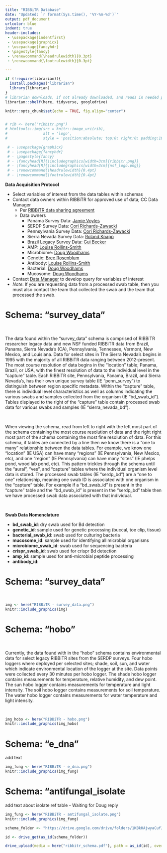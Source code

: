 ```yaml
---
title: "RIBBiTR Database"
date: "Updated: `r format(Sys.time(), '%Y-%m-%d')`"
output: pdf_document
urlcolor: blue
indent: true
header-includes: 
 - \usepackage{indentfirst}
 - \usepackage{graphicx}
 - \usepackage{fancyhdr}
 - \pagestyle{fancy}
 - \renewcommand{\headrulewidth}{0.3pt}
 - \renewcommand{\footrulewidth}{0.3pt}

---
```


\thispagestyle{fancy}
\fancyhead[HR]{\includegraphics[width=1.75cm]{nsf_logo.png}}
\fancyhead[HL]{\includegraphics[width=2cm]{ribbitr.png}}


```r
if (!require(librarian)){
  install.packages("librarian")
  library(librarian)
}
# librarian downloads, if not already downloaded, and reads in needed packages
librarian::shelf(here, tidyverse, googledrive)

knitr::opts_chunk$set(echo = TRUE, fig.align="center")



```


```r
# rib <- here("ribbitr.png")
# htmltools::img(src = knitr::image_uri(rib), 
#                alt = 'logo', 
#                style = 'position:absolute; top:0; right:0; padding:10px; width: 110px; height: 128px') # Added width and height as CSS

 # - \usepackage{graphicx}
 # - \usepackage{fancyhdr}
 # - \pagestyle{fancy}
 # - \fancyhead[R]{\includegraphics[width=3cm]{ribbitr.png}}
 # - \fancyhead[R]{\includegraphics[width=3cm]{nsf_logo.png}}
 # - \renewcommand{\headrulewidth}{0.4pt}
 # - \renewcommand{\footrulewidth}{0.4pt}
```

**Data Acquisition Protocol**

-   Select variables of interest from the data tables within schemas
-   Contact data owners within RIBBiTR for approved use of data; CC Data Manager
    -   Per [RIBBiTR data sharing agreement](https://docs.google.com/document/d/1m1EEuUH3ioVVXtFkDaWFHITddPcmputEhZxfW_omtrI/edit#heading=h.q4aj1repk7gi)
    -   Data owners
        -   Panama Survey Data: [Jamie Voyles](jvoyles@unr.edu)
        -   SERDP Survey Data: [Cori Richards-Zawacki](cori.zawacki@pitt.edu)
        -   Pennsylvania Survey Data: [Cori Richards-Zawacki](cori.zawacki@pitt.edu)
        -   Sierra Nevada Survey Data: [Roland Knapp](roland.knapp@ucsb.edu)
        -   Brazil Legacy Survey Data: [Gui Becker](guibecker@psu.edu)
        -   AMP: [Louise Rollins-Smith](louise.rollins-smith@vanderbilt.edu)
        -   Microbiome: [Doug Woodhams](dwoodhams@gmail.com)
        -   Genetic: [Bree Rosenblum](rosenblum@berkeley.edu)
        -   Antibody: [Louise Rollins-Smith](louise.rollins-smith@vanderbilt.edu)
        -   Bacterial: [Doug Woodhams](dwoodhams@gmail.com)
        -   Mucosome: [Doug Woodhams](dwoodhams@gmail.com)
-   Contact [Data Manager](eisaguirre@ucsb.edu) to develop query for variables of interest
-   *Note*: If you are requesting data from a processed swab table, then you must also contact the team that collected the swab and the team that processed the swab.

<!-- <center>![](ribbitr.png){width="175px"} ![](nsf_logo.png){width="100"}</center> -->

\pagebreak
\fancyhead[]{}
\fancyhead[HR]{\includegraphics[width=1.75cm]{nsf_logo.png}}
\fancyhead[HC]{\includegraphics[width=2cm]{ribbitr.png}}

# Schema: "survey_data"

$~$

The data found within the "survey_data" schema is comprised of RIBBiTR researcher legacy data and new NSF funded RIBBiTR data from Brazil, Panama, Sierra Nevada's (CA), Pennsylvania, Tennessee, Vermont, New Mexico, and Louisiana. Data for select sites in The Sierra Nevada's begins in 1995 with the majority of all RIBBiTR data ranging between 2012-present. The most course resolution of data begins in the "location" table; Panama, Brazil, or USA, with the finest resolution of data to the individual level in the "capture" table. Each RIBBiTR site, Pennsylvania, Panama, Brazil, and Sierra Nevada's, has their own unique survey table (IE "penn_survey") to distinguish between region specific metadata. Within the "capture" table, there is individual level characteristics as well as columns indicating the various swabs and samples collected from the organism (IE "bd_swab_id"). Tables displayed to the right of the "capture" table contain processed swab data for various swabs and samples (IE "sierra_nevada_bd").

$~$

When viewing the schema, read from left to right with the left most part of the schema containing the most course resolution of data and the right right most part of the schema containing the most fine resolution of data. For this schema, if tables are connected by a line then we know there is a "one to many" relationship between the data tables. For example, we know one "location" (IE USA) can have many "regions" (IE Pennsylvania, New Mexico, etc), and one "region" (IE Pennsylvania) can have many "sites" (IE phelps pond, wood lab pond, etc). This pattern trickles through the schema until the "aural", "ves", and "capture" tables where the individual organism level data is stored. The processed swab tables (IE "serdp_bd") are a "one to one" relationship, meaning one swab ID is associated with one organism in the "capture" table. For example if a "bd_swab_id" is present in the "capture" table and the "bd_swab_id" is present in the "serdp_bd" table then we have processed swab data associated with that individual.

$~$

 **Swab Data Nomenclature**

-   **bd_swab_id**: dry swab used for Bd detection
-   **genetic_id**: sample used for genetic processing (buccal, toe clip, tissue)
-   **bacterial_swab_id**: swab used for culturing bacteria
-   **mucosome_id**: sample used for identifying all microbial organisms
-   **microbiome_swab_id**: swab used for sequencing bacteria
-   **crispr_swab_id**: swab used for crispr Bd detection
-   **amp_id**: sample used for anti-microbial peptide processing
-   **antibody_id**:

\pagebreak

# Schema: "survey_data"

$~$

```r
img <- here("RIBBiTR - survey_data.png")
knitr::include_graphics(img)
```

\pagebreak

# Schema: "hobo"

$~$

Currently, the data found with in the "hobo" schema contains environmental data for select legacy RIBBiTR sites from the SERDP surveys. Four hobo loggers where deployed per selected sites; shade, soil, sun, and water which indicate environmental location of the logger at the site. Data points were collected every 30 minutes per hobo logger. The shade hobo logger contains measurements for temperature, relative humidity, and dew point. The sun hobo logger contains measurements for temperature and light intensity. The soil hobo logger contains measurements for soil temperature. The water hobo logger contains measurements for water temperature and light intensity.

$~$

```r

img_hobo <- here("RIBBiTR - hobo.png")
knitr::include_graphics(img_hobo)
```

\pagebreak

# Schema: "e_dna"

add text

```r

img_fung <- here("RIBBiTR - e_dna.png") 
knitr::include_graphics(img_fung)
```



\pagebreak

# Schema: "antifungal_isolate

add text about isolate ref table - Waiting for Doug reply


```r

img_fung <- here("RIBBiTR - antifungal_isolate.png")
knitr::include_graphics(img_fung)
```

\pagebreak

```r

schema_folder <- "https://drive.google.com/drive/folders/1KBkHAjwyaCufJpM1qbcyN6F-pd_uJpxU"

id <- drive_get(as_id(schema_folder))

drive_upload(media = here("ribbitr_schema.pdf"), path = as_id(id), overwrite = T)

```
